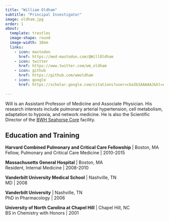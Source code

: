 ```yaml
---
title: "William Oldham"
subtitle: "Principal Investigator"
image: oldham.jpg
order: 1
about:
  template: trestles
  image-shape: round
  image-width: 10em
  links: 
    - icon: mastodon
      href: https://med-mastodon.com/@WillOldham
    - icon: twitter
      href: https://www.twitter.com/wm_oldham
    - icon: github
      href: https://github.com/wmoldham
    - icon: google
      href: https://scholar.google.com/citations?user=cba3bIAAAAAJ&hl=en
  
---
```


Will is an Assistant Professor of Medicine and Associate Physician. His research 
interests include pulmonary arterial hypertension, cell metabolism, adaptation to 
hypoxia, and network medicine. He is also the Scientific Director of the [BWH 
Seahorse Core](https://researchcores.partners.org/sea/about) facility.

## Education and Training

**Harvard Combined Pulmonary and Critical Care Fellowship** | Boston, MA<br>
Fellow, Pulmonary and Critical Care Medicine | 2010-2015

**Massachusetts General Hospital** | Boston, MA<br>
Resident, Internal Medicine | 2008-2010

**Vanderbilt University Medical School** | Nashville, TN<br>
MD | 2008

**Vanderbilt University** | Nashville, TN<br>
PhD in Pharmacology | 2006

**University of North Carolina at Chapel Hill** | Chapel Hill, NC<br>
BS in Chemistry with Honors | 2001

